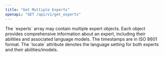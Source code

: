 ```yaml
---
title: "Get Multiple Experts"
openapi: "GET /api/v1/get_experts"
---
```


<Note>
  The `experts` array may contain multiple expert objects. Each object provides
  comprehensive information about an expert, including their abilities and
  associated language models.
</Note>
<Note>The timestamps are in ISO 8601 format.</Note>
<Note>
  The `locale` attribute denotes the language setting for both experts and their
  abilities/models.
</Note>
